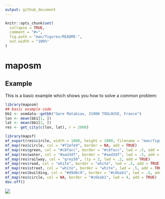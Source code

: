 ```yaml
---
output: github_document
---
```


<!-- README.md is generated from README.Rmd. Please edit that file -->

```r
knitr::opts_chunk$set(
  collapse = TRUE,
  comment = "#>",
  fig.path = "man/figures/README-",
  out.width = "100%"
)
```

# maposm

## Example

This is a basic example which shows you how to solve a common problem:

```r
library(maposm)
## basic example code
bb1 <- osmdata::getbb("Gare Matabiau, 31000 TOULOUSE, France")
lon <- mean(bb1[1, ])
lat <- mean(bb1[2, ])
res <- get_city(c(lon, lat), r = 2000)
```

```r
library(mapsf)
mf_export(res$circle, width = 1000, height = 1000, filename = "man/figures/README-toulouse.png")
mf_map(res$circle, col = "#f2efe9", border = NA, add = TRUE)
mf_map(res$green, col = "#c8facc", border = "#c8facc", lwd = .5, add = TRUE)
mf_map(res$water, col = "#aad3df", border = "#aad3df", lwd = .5, add = TRUE)
mf_map(res$railway, col = "grey50", lty = 2, lwd = .2, add = TRUE)
mf_map(res$road, col = "white", border = "white", lwd = .5, add = TRUE)
mf_map(res$street, col = "white", border = "white", lwd = .5, add = TRUE)
mf_map(res$building, col = "#d9d0c9", border = "#c6bab1", lwd = .5, add = TRUE)
mf_map(res$circle, col = NA, border = "#c6bab1", lwd = 4, add = TRUE)
dev.off()
```

![](man/figures/README-toulouse.png)

